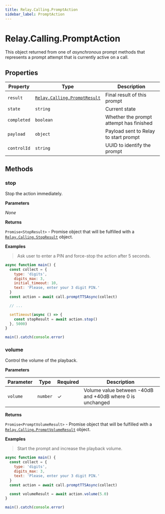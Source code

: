 ```yaml
---
title: Relay.Calling.PromptAction
sidebar_label: PromptAction
---
```


[relay-calling-promptresult]: /sdks/reference/realtime-sdk/v2/sdks/nodejs/calling/results/prompt-result
[relay-calling-promptvolumeresult]: /sdks/reference/realtime-sdk/v2/sdks/nodejs/calling/results/prompt-volume-result
[relay-calling-stopresult]: /sdks/reference/realtime-sdk/v2/sdks/nodejs/calling/results/stop-result

# Relay.Calling.PromptAction

This object returned from one of _asynchronous_ prompt methods that represents a prompt attempt that is currently active on a call.

## Properties

| Property | Type | Description |
| -------- | ---- | ----------- |
| `result` | [`Relay.Calling.PromptResult`][relay-calling-promptresult] | Final result of this prompt |
| `state` | `string` | Current state |
| `completed` | `boolean` | Whether the prompt attempt has finished |
| `payload` | `object` | Payload sent to Relay to start prompt |
| `controlId` | `string` | UUID to identify the prompt |

## Methods

### stop

Stop the action immediately.

**Parameters**

_None_

**Returns**

`Promise<StopResult>` - Promise object that will be fulfilled with a [`Relay.Calling.StopResult`][relay-calling-stopresult] object.

**Examples**

> Ask user to enter a PIN and force-stop the action after 5 seconds.

```javascript
async function main() {
  const collect = {
    type: 'digits',
    digits_max: 3,
    initial_timeout: 10,
    text: 'Please, enter your 3 digit PIN.'
  }
  const action = await call.promptTTSAsync(collect)

  // ...

  setTimeout(async () => {
    const stopResult = await action.stop()
  }, 5000)
}

main().catch(console.error)
```

### volume

Control the volume of the playback.

**Parameters**

| Parameter | Type | Required | Description |
| --------- | ---- | -------- | ----------- |
| `volume` | `number` | ✓ | Volume value between -40dB and +40dB where 0 is unchanged |

**Returns**

`Promise<PromptVolumeResult>` - Promise object that will be fulfilled with a [`Relay.Calling.PromptVolumeResult`][relay-calling-promptvolumeresult] object.

**Examples**

> Start the prompt and increase the playback volume.

```javascript
async function main() {
  const collect = {
    type: 'digits',
    digits_max: 3,
    text: 'Please, enter your 3 digit PIN.'
  }
  const action = await call.promptTTSAsync(collect)

  const volumeResult = await action.volume(5.0)
}

main().catch(console.error)
```